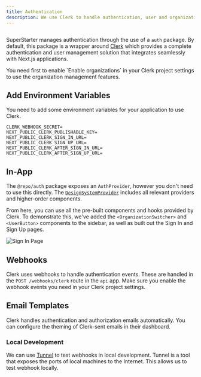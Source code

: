 ```yaml
---
title: Authentication
description: We use Clerk to handle authentication, user and organization management.
---
```


<Frame>
  <img src="/images/authentication.png" alt="" />
</Frame>

SuperStarter manages authentication through the use of a `auth` package. By default, this package is a wrapper around [Clerk](https://clerk.com/) which provides a complete authentication and user management solution that integrates seamlessly with Next.js applications.

<Tip>
You need first to enable `Enable organizations` in your Clerk project settings to use the organization management features.
</Tip>

## Add Environment Variables

You need to add some environment variables for your application to use Clerk.

```env .env.local
CLERK_WEBHOOK_SECRET=
NEXT_PUBLIC_CLERK_PUBLISHABLE_KEY=
NEXT_PUBLIC_CLERK_SIGN_IN_URL=
NEXT_PUBLIC_CLERK_SIGN_UP_URL=
NEXT_PUBLIC_CLERK_AFTER_SIGN_IN_URL=
NEXT_PUBLIC_CLERK_AFTER_SIGN_UP_URL=
```

## In-App

The `@repo/auth` package exposes an `AuthProvider`, however you don't need to use this directly. The [`DesignSystemProvider`](/packages/design-system/provider) includes all relevant providers and higher-order components.

From here, you can use all the pre-built components and hooks provided by Clerk. To demonstrate this, we've added the `<OrganizationSwitcher>` and `<UserButton>` components to the sidebar, as well as built out the Sign In and Sign Up pages.

<Frame>
  <img src="/images/sign-in.png" alt="Sign In Page" />
</Frame>

## Webhooks

Clerk uses webhooks to handle authentication events. These are handled in the `POST /webhooks/clerk` route in the `api` app. Make sure you enable the webhook events you need in your Clerk project settings.

## Email Templates

Clerk handles authentication and authorization emails automatically. You can configure the theming of Clerk-sent emails in their dashboard.

### Local Development

We can use [Tunnel](/packages/payments/overview#tunnel) to test webhooks in local development.
Tunnel is a tool that exposes the ports of local machines to the Internet. This allows us to test webhook locally.

